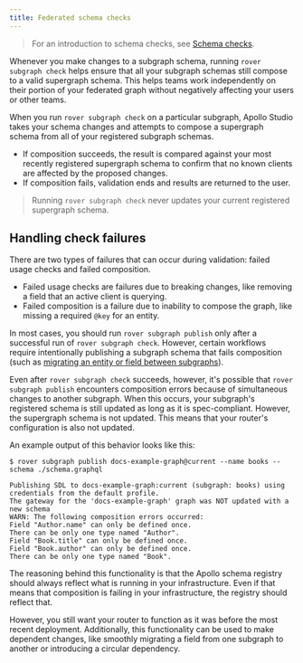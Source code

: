 ```yaml
---
title: Federated schema checks
---
```


> For an introduction to schema checks, see [Schema checks](/graphos/delivery/schema-checks/).

Whenever you make changes to a subgraph schema, running `rover subgraph check` helps ensure that all your subgraph schemas still compose to a valid supergraph schema. This helps teams work independently on their portion of your federated graph without negatively affecting your users or other teams.

When you run `rover subgraph check` on a particular subgraph, Apollo Studio takes your schema changes and attempts to compose a supergraph schema from all of your registered subgraph schemas.

* If composition succeeds, the result is compared against your most recently registered supergraph schema to confirm that no known clients are affected by the proposed changes.
* If composition fails, validation ends and results are returned to the user.

> Running `rover subgraph check` never updates your current registered supergraph schema.

## Handling check failures

There are two types of failures that can occur during validation: failed usage checks and failed composition.

* Failed usage checks are failures due to breaking changes, like removing a field that an active client is querying.
* Failed composition is a failure due to inability to compose the graph, like missing a required `@key` for an entity.

In most cases, you should run `rover subgraph publish` only after a successful run of `rover subgraph check`. However, certain workflows require intentionally publishing a subgraph schema that fails composition (such as [migrating an entity or field between subgraphs](../entities-advanced/#migrating-entities-and-fields)).

Even after `rover subgraph check` succeeds, however, it's possible that `rover subgraph publish` encounters composition errors because of simultaneous changes to another subgraph. When this occurs, your subgraph's registered schema is still updated as long as it is spec-compliant. However, the supergraph schema is not updated. This means that your router's configuration is also not updated.

An example output of this behavior looks like this:

```
$ rover subgraph publish docs-example-graph@current --name books --schema ./schema.graphql

Publishing SDL to docs-example-graph:current (subgraph: books) using credentials from the default profile.
The gateway for the 'docs-example-graph' graph was NOT updated with a new schema
WARN: The following composition errors occurred:
Field "Author.name" can only be defined once.
There can be only one type named "Author".
Field "Book.title" can only be defined once.
Field "Book.author" can only be defined once.
There can be only one type named "Book".
```

The reasoning behind this functionality is that the Apollo schema registry should always reflect what is running in your infrastructure. Even if that means that composition is failing in your infrastructure, the registry should reflect that.

However, you still want your router to function as it was before the most recent deployment. Additionally, this functionality can be used to make dependent changes, like smoothly migrating a field from one subgraph to another or introducing a circular dependency.
